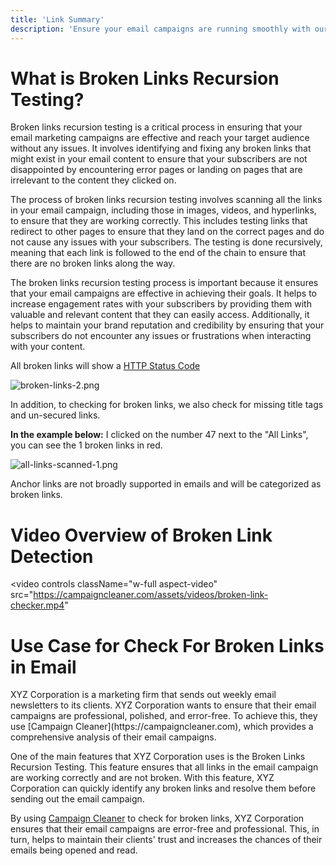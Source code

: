 ---
title: 'Link Summary'
description: 'Ensure your email campaigns are running smoothly with our broken link checker tool. Scan all links in your emails and quickly identify any broken links.'
---

# What is Broken Links Recursion Testing?
Broken links recursion testing is a critical process in ensuring that your email marketing campaigns are effective and reach your target audience without any issues. It involves identifying and fixing any broken links that might exist in your email content to ensure that your subscribers are not disappointed by encountering error pages or landing on pages that are irrelevant to the content they clicked on.

The process of broken links recursion testing involves scanning all the links in your email campaign, including those in images, videos, and hyperlinks, to ensure that they are working correctly. This includes testing links that redirect to other pages to ensure that they land on the correct pages and do not cause any issues with your subscribers. The testing is done recursively, meaning that each link is followed to the end of the chain to ensure that there are no broken links along the way.

The broken links recursion testing process is important because it ensures that your email campaigns are effective in achieving their goals. It helps to increase engagement rates with your subscribers by providing them with valuable and relevant content that they can easily access. Additionally, it helps to maintain your brand reputation and credibility by ensuring that your subscribers do not encounter any issues or frustrations when interacting with your content.

All broken links will show a [HTTP Status Code](/references/https-status-codes)

![broken-links-2.png](/images/broken-links-2.png)

In addition, to checking for broken links, we also check for missing title tags and un-secured links.

**In the example below:** I clicked on the number 47 next to the "All Links", you can see the 1 broken links in red.

![all-links-scanned-1.png](/images/all-links-scanned-1.png)

<Warning>
 Anchor links are not broadly supported in emails and will be categorized as broken links.
</Warning>


# Video Overview of Broken Link Detection

<video
  controls
  className="w-full aspect-video"
  src="https://campaigncleaner.com/assets/videos/broken-link-checker.mp4"
></video>

# Use Case for Check For Broken Links in Email
<Note>
XYZ Corporation is a marketing firm that sends out weekly email newsletters to its clients. XYZ Corporation wants to ensure that their email campaigns are professional, polished, and error-free. To achieve this, they use [Campaign Cleaner](https://campaigncleaner.com), which provides a comprehensive analysis of their email campaigns.
 
One of the main features that XYZ Corporation uses is the Broken Links Recursion Testing. This feature ensures that all links in the email campaign are working correctly and are not broken. With this feature, XYZ Corporation can quickly identify any broken links and resolve them before sending out the email campaign.
 
By using [Campaign Cleaner](https://campaigncleaner.com) to check for broken links, XYZ Corporation ensures that their email campaigns are error-free and professional. This, in turn, helps to maintain their clients' trust and increases the chances of their emails being opened and read.
</Note>
